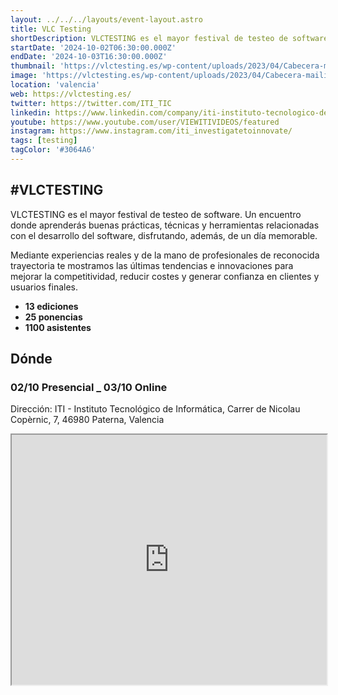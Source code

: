 ```yaml
---
layout: ../../../layouts/event-layout.astro
title: VLC Testing
shortDescription: VLCTESTING es el mayor festival de testeo de software. Un encuentro donde aprenderás buenas prácticas, técnicas y herramientas relacionadas con el desarrollo del software, disfrutando, además, de un día memorable.
startDate: '2024-10-02T06:30:00.000Z'
endDate: '2024-10-03T16:30:00.000Z'
thumbnail: 'https://vlctesting.es/wp-content/uploads/2023/04/Cabecera-mailing-VLCTESTING.png'
image: 'https://vlctesting.es/wp-content/uploads/2023/04/Cabecera-mailing-VLCTESTING.png'
location: 'valencia'
web: https://vlctesting.es/
twitter: https://twitter.com/ITI_TIC
linkedin: https://www.linkedin.com/company/iti-instituto-tecnologico-de-informatica
youtube: https://www.youtube.com/user/VIEWITIVIDEOS/featured
instagram: https://www.instagram.com/iti_investigatetoinnovate/
tags: [testing]
tagColor: '#3064A6'
---
```


## \#VLCTESTING

VLCTESTING es el mayor festival de testeo de software. Un encuentro donde aprenderás buenas prácticas, técnicas y herramientas relacionadas con el desarrollo del software, disfrutando, además, de un día memorable.

Mediante experiencias reales y de la mano de profesionales de reconocida trayectoria te mostramos las últimas tendencias e innovaciones para mejorar la competitividad, reducir costes y generar confianza en clientes y usuarios finales.

- **13 ediciones**
- **25 ponencias**
- **1100 asistentes**

## Dónde

### 02/10 Presencial \_ 03/10 Online

Dirección: ITI - Instituto Tecnológico de Informática, Carrer de Nicolau Copèrnic, 7, 46980 Paterna, Valencia

<iframe
  style="width: 100%; height: 400px;"
  height="400"
  allowfullscreen=""
  loading="lazy"
  referrerpolicy="no-referrer-when-downgrade"
  src="https://www.google.com/maps/embed?pb=!1m18!1m12!1m3!1d3076.6369359696255!2d-0.46132080845568385!3d39.5452436349833!2m3!1f0!2f0!3f0!3m2!1i1024!2i768!4f13.1!3m3!1m2!1s0xd605b3a52a735b1%3A0xf95d8c8e3e1b3c32!2sITI%20-%20Instituto%20Tecnol%C3%B3gico%20de%20Inform%C3%A1tica!5e0!3m2!1ses!2ses!4v1718688022749!5m2!1ses!2ses"
  aria-label="ITI - Instituto Tecnológico de Informática, Carrer de Nicolau Copèrnic, 7, 46980 Paterna, Valencia"
></iframe>
